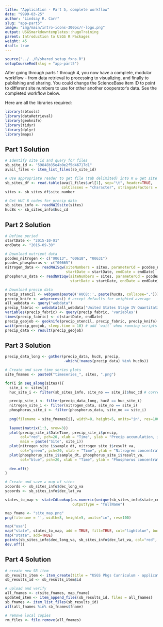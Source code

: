 ```yaml
---
title: "Application - Part 5, complete workflow"
date: "9999-03-25"
author: "Lindsay R. Carr"
slug: "app-part5"
image: "img/main/intro-icons-300px/r-logo.png"
output: USGSmarkdowntemplates::hugoTraining
parent: Introduction to USGS R Packages
weight: 45
draft: true
---
```


```r
source("../../R/shared_setup_fxns.R")
setupCourseRmd(slug = "app-part5")
```

After going through parts 1 through 4, you now have a complete, modular workflow - from data retrieval to processing to visualizing, and finally to publishing and sharing. You could change the ScienceBase item ID to point to different site numbers to use for other another cooperator's data. See the completed workflow below. 

Here are all the libraries required:

```r
library(sbtools)
library(dataRetrieval)
library(geoknife)
library(tidyr)
library(dplyr)
library(maps)
```

## Part 1 Solution

```r
# Identify site id and query for files
sb_site_id <- "59848b35e4b0e2f5d46717d1"
avail_files <- item_list_files(sb_site_id)

# Use appropriate reader to get file (tab delimited) into R & get site numbers
sb_sites_df <- read.table(avail_files$url[1], sep="\t", header=TRUE,
                          colClasses = "character", stringsAsFactors = FALSE)
sites <- sb_sites_df$site_number

# Get HUC 8 codes for precip data
sb_sites_info <- readNWISsite(sites)
huc8s <- sb_sites_info$huc_cd
```

## Part 2 Solution

```r
# Define period
startDate <- "2015-10-01"
endDate <- "2016-09-30"

# Download nutrient data
pcodes_nitrogen <- c("00613", "00618", "00631")
pcodes_phosphorus <- c("00665")
nitrogen_data <- readNWISqw(siteNumbers = sites, parameterCd = pcodes_nitrogen,
                            startDate = startDate, endDate = endDate)
phosphorus_data <- readNWISqw(siteNumbers = sites, parameterCd = pcodes_phosphorus,
                              startDate = startDate, endDate = endDate)

# Download precip data
precip_stencil <- webgeom(paste0('HUC8::', paste(huc8s, collapse=",")))
precip_knife <- webprocess() # accept defaults for weighted average
all_webdata <- query("webdata")
precip_fabric <- webdata(all_webdata["United States Stage IV Quantitative Precipitation Archive"])
variables(precip_fabric) <- query(precip_fabric, 'variables')
times(precip_fabric) <- c(startDate, endDate)
precip_geojob <- geoknife(precip_stencil, precip_fabric, precip_knife)
wait(precip_geojob, sleep.time = 10) # add `wait` when running scripts
precip_data <- result(precip_geojob)
```

## Part 3 Solution

```r
precip_data_long <- gather(precip_data, huc8, precip, 
                           -which(!names(precip_data) %in% huc8s))

# Create and save time series plots
site_fnames <- paste0("timeseries_", sites, ".png")

for(i in seq_along(sites)){
  site_i <- sites[i]
  huc_site_i <- filter(sb_sites_info, site_no == site_i)$huc_cd # corresponding HUC8

  precip_site_i <- filter(precip_data_long, huc8 == huc_site_i)
  nitrogen_site_i <- filter(nitrogen_data, site_no == site_i)
  phosphorus_site_i <- filter(phosphorus_data, site_no == site_i)
  
  png(filename = site_fnames[i], width=8, height=5, units="in", res=100)
  
  layout(matrix(1:3, nrow=3))
  plot(precip_site_i$DateTime, precip_site_i$precip,
       col="red", pch=20, xlab = "Time", ylab = "Precip accumulation, in",
       main = paste("Site", site_i))
  plot(nitrogen_site_i$sample_dt, nitrogen_site_i$result_va, 
       col="green", pch=20, xlab = "Time", ylab = "Nitrogren concentration, mg/l")
  plot(phosphorus_site_i$sample_dt, phosphorus_site_i$result_va,
       col="blue", pch=20, xlab = "Time", ylab = "Phosphorus concentration, mg/l")
  
  dev.off()
}

# Create and save a map of sites
xcoords <- sb_sites_info$dec_long_va
ycoords <- sb_sites_info$dec_lat_va

states_to_map <- stateCdLookup(as.numeric(unique(sb_sites_info$state_cd)), 
                               outputType = "fullName")

map_fname <- "site_map.png"
png(filename = '', width=8, height=5, units="in", res=100)

map("usa")
map("state", states_to_map, add = TRUE, fill=TRUE, col="lightblue", border = "lightblue")
map("state", add=TRUE)
points(sb_sites_info$dec_long_va, sb_sites_info$dec_lat_va, col="red", pch=20)
dev.off()

```

## Part 4 Solution

```r
# create new SB item
sb_results_item <- item_create(title = "USGS Pkgs Curriculum - application results")
sb_results_id <- sb_results_item$id

# upload and verify
all_fnames <- c(site_fnames, map_fname)
updated_item <- item_append_files(sb_results_id, files = all_fnames)
sb_fnames <- item_list_files(sb_results_id)
all(all_fnames %in% sb_fnames$fname)

# remove local copies
rm_files <- file.remove(all_fnames) 
```
